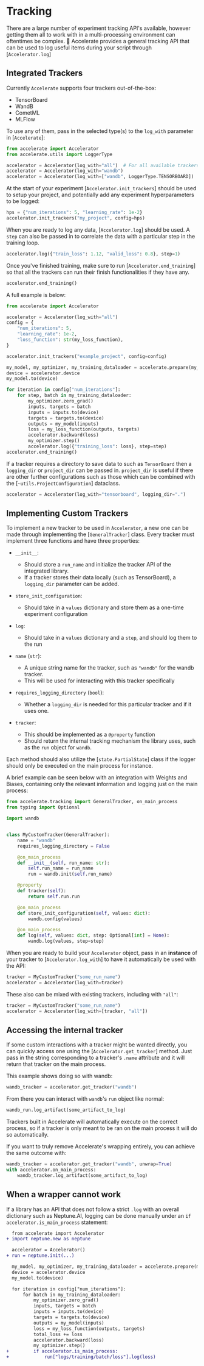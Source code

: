 <!--Copyright 2022 The HuggingFace Team. All rights reserved.

Licensed under the Apache License, Version 2.0 (the "License"); you may not use this file except in compliance with
the License. You may obtain a copy of the License at

http://www.apache.org/licenses/LICENSE-2.0

Unless required by applicable law or agreed to in writing, software distributed under the License is distributed on
an "AS IS" BASIS, WITHOUT WARRANTIES OR CONDITIONS OF ANY KIND, either express or implied. See the License for the
specific language governing permissions and limitations under the License.
-->

# Tracking

There are a large number of experiment tracking API's available, however getting them all to work with in a multi-processing environment can oftentimes be complex.
🤗 Accelerate provides a general tracking API that can be used to log useful items during your script through [`Accelerator.log`]

## Integrated Trackers

Currently `Accelerate` supports four trackers out-of-the-box:

- TensorBoard
- WandB
- CometML
- MLFlow

To use any of them, pass in the selected type(s) to the `log_with` parameter in [`Accelerate`]:
```python
from accelerate import Accelerator
from accelerate.utils import LoggerType

accelerator = Accelerator(log_with="all")  # For all available trackers in the environment
accelerator = Accelerator(log_with="wandb")
accelerator = Accelerator(log_with=["wandb", LoggerType.TENSORBOARD])
```

At the start of your experiment [`Accelerator.init_trackers`] should be used to setup your project, and potentially add any experiment hyperparameters to be logged:
```python
hps = {"num_iterations": 5, "learning_rate": 1e-2}
accelerator.init_trackers("my_project", config=hps)
```

When you are ready to log any data, [`Accelerator.log`] should be used.
A `step` can also be passed in to correlate the data with a particular step in the training loop.
```python
accelerator.log({"train_loss": 1.12, "valid_loss": 0.8}, step=1)
```

Once you've finished training, make sure to run [`Accelerator.end_training`] so that all the trackers can run their finish functionalities if they have any.
```python
accelerator.end_training()
```


A full example is below:
```python
from accelerate import Accelerator

accelerator = Accelerator(log_with="all")
config = {
    "num_iterations": 5,
    "learning_rate": 1e-2,
    "loss_function": str(my_loss_function),
}

accelerator.init_trackers("example_project", config=config)

my_model, my_optimizer, my_training_dataloader = accelerate.prepare(my_model, my_optimizer, my_training_dataloader)
device = accelerator.device
my_model.to(device)

for iteration in config["num_iterations"]:
    for step, batch in my_training_dataloader:
        my_optimizer.zero_grad()
        inputs, targets = batch
        inputs = inputs.to(device)
        targets = targets.to(device)
        outputs = my_model(inputs)
        loss = my_loss_function(outputs, targets)
        accelerator.backward(loss)
        my_optimizer.step()
        accelerator.log({"training_loss": loss}, step=step)
accelerator.end_training()
```

If a tracker requires a directory to save data to such as `TensorBoard` then a `logging_dir` or `project_dir` can be passed in. `project_dir` is useful 
if there are other further configurations such as those which can be combined with the [`~utils.ProjectConfiguration`] dataclass.

```python
accelerator = Accelerator(log_with="tensorboard", logging_dir=".")
```

## Implementing Custom Trackers

To implement a new tracker to be used in `Accelerator`, a new one can be made through implementing the [`GeneralTracker`] class.
Every tracker must implement three functions and have three properties:
  - `__init__`: 
    - Should store a `run_name` and initialize the tracker API of the integrated library. 
    - If a tracker stores their data locally (such as TensorBoard), a `logging_dir` parameter can be added.
  - `store_init_configuration`: 
    - Should take in a `values` dictionary and store them as a one-time experiment configuration
  - `log`: 
    - Should take in a `values` dictionary and a `step`, and should log them to the run

  - `name` (`str`):
    - A unique string name for the tracker, such as `"wandb"` for the wandb tracker. 
    - This will be used for interacting with this tracker specifically
  - `requires_logging_directory` (`bool`):
    - Whether a `logging_dir` is needed for this particular tracker and if it uses one.
  - `tracker`: 
    - This should be implemented as a `@property` function 
    - Should return the internal tracking mechanism the library uses, such as the `run` object for `wandb`.

Each method should also utilize the [`state.PartialState`] class if the logger should only be executed on the main process for instance.

A brief example can be seen below with an integration with Weights and Biases, containing only the relevant information and logging just on 
the main process:
```python
from accelerate.tracking import GeneralTracker, on_main_process
from typing import Optional

import wandb


class MyCustomTracker(GeneralTracker):
    name = "wandb"
    requires_logging_directory = False

    @on_main_process
    def __init__(self, run_name: str):
        self.run_name = run_name
        run = wandb.init(self.run_name)

    @property
    def tracker(self):
        return self.run.run

    @on_main_process
    def store_init_configuration(self, values: dict):
        wandb.config(values)

    @on_main_process
    def log(self, values: dict, step: Optional[int] = None):
        wandb.log(values, step=step)
```

When you are ready to build your `Accelerator` object, pass in an **instance** of your tracker to [`Accelerator.log_with`] to have it automatically
be used with the API:

```python
tracker = MyCustomTracker("some_run_name")
accelerator = Accelerator(log_with=tracker)
```

These also can be mixed with existing trackers, including with `"all"`:

```python
tracker = MyCustomTracker("some_run_name")
accelerator = Accelerator(log_with=[tracker, "all"])
```

## Accessing the internal tracker 

If some custom interactions with a tracker might be wanted directly, you can quickly access one using the 
[`Accelerator.get_tracker`] method. Just pass in the string corresponding to a tracker's `.name` attribute 
and it will return that tracker on the main process.

This example shows doing so with wandb:

```python
wandb_tracker = accelerator.get_tracker("wandb")
```

From there you can interact with `wandb`'s `run` object like normal:

```python
wandb_run.log_artifact(some_artifact_to_log)
```

<Tip>
  Trackers built in Accelerate will automatically execute on the correct process, 
  so if a tracker is only meant to be ran on the main process it will do so 
  automatically.
</Tip>

If you want to truly remove Accelerate's wrapping entirely, you can 
achieve the same outcome with:

```python
wandb_tracker = accelerator.get_tracker("wandb", unwrap=True)
with accelerator.on_main_process:
    wandb_tracker.log_artifact(some_artifact_to_log)
```


## When a wrapper cannot work

If a library has an API that does not follow a strict `.log` with an overall dictionary such as Neptune.AI, logging can be done manually under an `if accelerator.is_main_process` statement:
```diff
  from accelerate import Accelerator
+ import neptune.new as neptune

  accelerator = Accelerator()
+ run = neptune.init(...)

  my_model, my_optimizer, my_training_dataloader = accelerate.prepare(my_model, my_optimizer, my_training_dataloader)
  device = accelerator.device
  my_model.to(device)

  for iteration in config["num_iterations"]:
      for batch in my_training_dataloader:
          my_optimizer.zero_grad()
          inputs, targets = batch
          inputs = inputs.to(device)
          targets = targets.to(device)
          outputs = my_model(inputs)
          loss = my_loss_function(outputs, targets)
          total_loss += loss
          accelerator.backward(loss)
          my_optimizer.step()
+         if accelerator.is_main_process:
+             run["logs/training/batch/loss"].log(loss)
```
